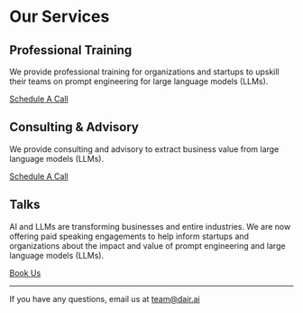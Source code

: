 # Our Services

## Professional Training
We provide professional training for organizations and startups to upskill their teams on prompt engineering for large language models (LLMs). 

[Schedule A Call](https://calendly.com/elvisosaravia/dair-ai-professional-training)

## Consulting & Advisory
We provide consulting and advisory to extract business value from large language models (LLMs).

[Schedule A Call](https://calendly.com/elvisosaravia/dair-ai-consulting)

## Talks
AI and LLMs are transforming businesses and entire industries. We are now offering paid speaking engagements to help inform startups and organizations about the impact and value of prompt engineering and large language models (LLMs).

[Book Us](https://forms.gle/NzeTyAuv8S5kTcFs9)

---

If you have any questions, email us at [team@dair.ai](mailto:team@dair.ai)